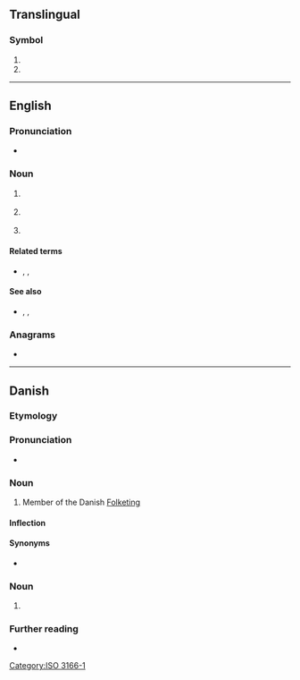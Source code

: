 {{also|mf|mF|.mf|M-F}}

==Translingual==

===Symbol===
{{head|mul|symbol}}

# {{n-g|The [[ISO]] 3166-1 two-letter (alpha-2) code for [[Collectivity of Saint Martin]]}}
# {{SI-unit-abb|mega|farad|[[electrical]] [[capacitance]]}}

[[Category:ISO 3166-1]]

----

==English==

===Pronunciation===
* {{audio|en|En-au-MF.ogg|Audio (AU)}}

===Noun===
{{en-noun|~}}

# {{lb|en|coarse|slang}} {{initialism of|en|motherf*cker|dot=;}} {{n-g|also {{m|en|mf}}.}}
# {{lb|en|electronics}} {{initialism of|en|[[medium]] [[frequency]]}}
# {{lb|en|medicine}} {{abbreviation of|en|myelofibrosis}}

====Related terms====
* {{sense|electronics}} {{l|en|LF}}, {{l|en|HF}}, {{l|en|MW}}

====See also====
* {{sense|electronics}} {{l|en|RF}}, {{l|en|LW}}, {{l|en|SW}}

===Anagrams===
* {{anagrams|en|a=fm|F&M|FM}}

----

==Danish==

===Etymology===
{{initialism of|da|medlem af Folketinget||member of the Danish Folketing}}

===Pronunciation===
* {{IPA|da|/ɛmɛf/|[ˈɛmˈɛf]|[ɛmˈɛf]}}

===Noun===
{{da-noun|stem=MF'|en|er}}

# {{lb|da|politics}} Member of the Danish [[w:Folketing|Folketing]]

====Inflection====
{{da-noun-infl|stem=MF'|en|er|4=MF's}}

====Synonyms====
* {{l|da|folketingsmedlem}}

===Noun===
{{head|da|noun|head=MF ''or'' [[M/F]]}}

# {{abbreviation of|da|motorfærge}}

===Further reading===
* {{pedialite|lang=da}}